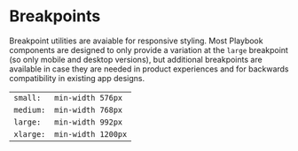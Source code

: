 
<Meta title="CSS Utilities/Breakpoints" />

# Breakpoints

Breakpoint utilities are avaiable for responsive styling. Most Playbook components are designed to only provide a variation at the `large`
breakpoint (so only mobile and desktop versions), but additional breakpoints are available in case they are needed in product experiences
and for backwards compatibility in existing app designs.

|           |                    |
| --------- | ------------------ |
| `small:`  | `min-width 576px`  |
| `medium:` | `min-width 768px`  |
| `large:`  | `min-width 992px`  |
| `xlarge:` | `min-width 1200px` |
